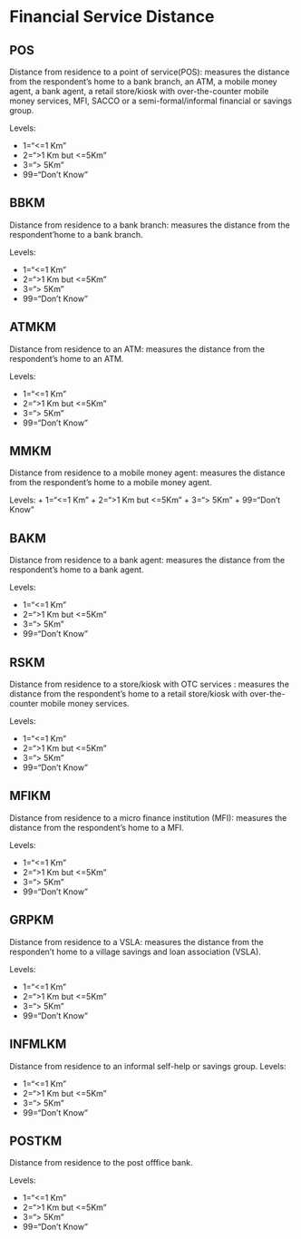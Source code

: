 # Financial Service Distance

## POS
Distance from residence to a point of service(POS): measures the distance from the respondent's home to a bank branch, an ATM, a mobile money agent, a bank agent, a retail store/kiosk with over-the-counter mobile money services, MFI, SACCO or a semi-formal/informal financial or savings group. 

Levels:

 + 1="<=1 Km"
 + 2=">1 Km but <=5Km"
 + 3="> 5Km"
 + 99="Don't Know"
 
## BBKM
Distance from residence to a bank branch: measures the distance from the respondent'home to a bank branch.

Levels:

 + 1="<=1 Km"
 + 2=">1 Km but <=5Km"
 + 3="> 5Km"
 + 99="Don't Know"
 
## ATMKM
Distance from residence to an ATM: measures the distance from the respondent's home to an ATM.

Levels:

 + 1="<=1 Km"
 + 2=">1 Km but <=5Km"
 + 3="> 5Km"
 + 99="Don't Know"
 
## MMKM
Distance from residence to a mobile money agent: measures the distance from the respondent's home to a mobile money agent. 

Levels:
 + 1="<=1 Km"
 + 2=">1 Km but <=5Km"
 + 3="> 5Km"
 + 99="Don't Know"
 
## BAKM
Distance from residence to a bank agent: measures the distance from the respondent's home to a bank agent. 

Levels:

 + 1="<=1 Km"
 + 2=">1 Km but <=5Km"
 + 3="> 5Km"
 + 99="Don't Know"
 
## RSKM
Distance from residence to a store/kiosk with OTC services : measures the distance from the respondent's home to a retail store/kiosk with over-the-counter mobile money services. 

Levels:

 + 1="<=1 Km"
 + 2=">1 Km but <=5Km"
 + 3="> 5Km"
 + 99="Don't Know"
 
## MFIKM
Distance from residence to a micro finance institution (MFI): measures the distance from the respondent's home to a MFI. 

Levels:

 + 1="<=1 Km"
 + 2=">1 Km but <=5Km"
 + 3="> 5Km"
 + 99="Don't Know"

## GRPKM
Distance from residence to a VSLA: measures the distance from the responden't home to a village savings and loan association (VSLA).

Levels:

 + 1="<=1 Km"
 + 2=">1 Km but <=5Km"
 + 3="> 5Km"
 + 99="Don't Know"
 
## INFMLKM
Distance from residence to an informal self-help or savings group.
Levels:

 + 1="<=1 Km"
 + 2=">1 Km but <=5Km"
 + 3="> 5Km"
 + 99="Don't Know"
 
## POSTKM
Distance from residence to the post offfice bank.

Levels:

 + 1="<=1 Km"
 + 2=">1 Km but <=5Km"
 + 3="> 5Km"
 + 99="Don't Know"
